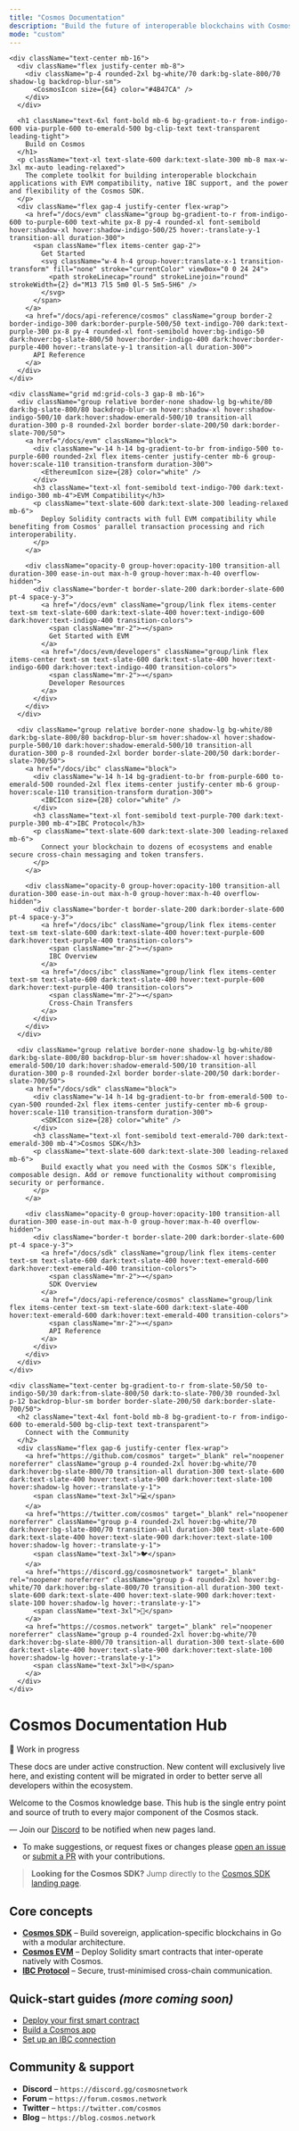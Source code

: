 ```yaml
---
title: "Cosmos Documentation"
description: "Build the future of interoperable blockchains with Cosmos"
mode: "custom"
---
```



<div className="min-h-screen bg-gradient-to-br from-slate-50 via-blue-50/30 to-purple-50/20 dark:from-slate-900 dark:via-slate-800 dark:to-slate-900 py-16 px-4">
  <div className="max-w-6xl mx-auto">

    <div className="text-center mb-16">
      <div className="flex justify-center mb-8">
        <div className="p-4 rounded-2xl bg-white/70 dark:bg-slate-800/70 shadow-lg backdrop-blur-sm">
          <CosmosIcon size={64} color="#4B47CA" />
        </div>
      </div>

      <h1 className="text-6xl font-bold mb-6 bg-gradient-to-r from-indigo-600 via-purple-600 to-emerald-500 bg-clip-text text-transparent leading-tight">
        Build on Cosmos
      </h1>
      <p className="text-xl text-slate-600 dark:text-slate-300 mb-8 max-w-3xl mx-auto leading-relaxed">
        The complete toolkit for building interoperable blockchain applications with EVM compatibility, native IBC support, and the power and flexibility of the Cosmos SDK.
      </p>
      <div className="flex gap-4 justify-center flex-wrap">
        <a href="/docs/evm" className="group bg-gradient-to-r from-indigo-600 to-purple-600 text-white px-8 py-4 rounded-xl font-semibold hover:shadow-xl hover:shadow-indigo-500/25 hover:-translate-y-1 transition-all duration-300">
          <span className="flex items-center gap-2">
            Get Started
            <svg className="w-4 h-4 group-hover:translate-x-1 transition-transform" fill="none" stroke="currentColor" viewBox="0 0 24 24">
              <path strokeLinecap="round" strokeLinejoin="round" strokeWidth={2} d="M13 7l5 5m0 0l-5 5m5-5H6" />
            </svg>
          </span>
        </a>
        <a href="/docs/api-reference/cosmos" className="group border-2 border-indigo-300 dark:border-purple-500/50 text-indigo-700 dark:text-purple-300 px-8 py-4 rounded-xl font-semibold hover:bg-indigo-50 dark:hover:bg-slate-800/50 hover:border-indigo-400 dark:hover:border-purple-400 hover:-translate-y-1 transition-all duration-300">
          API Reference
        </a>
      </div>
    </div>

    <div className="grid md:grid-cols-3 gap-8 mb-16">
      <div className="group relative border-none shadow-lg bg-white/80 dark:bg-slate-800/80 backdrop-blur-sm hover:shadow-xl hover:shadow-indigo-500/10 dark:hover:shadow-emerald-500/10 transition-all duration-300 p-8 rounded-2xl border border-slate-200/50 dark:border-slate-700/50">
        <a href="/docs/evm" className="block">
          <div className="w-14 h-14 bg-gradient-to-br from-indigo-500 to-purple-600 rounded-2xl flex items-center justify-center mb-6 group-hover:scale-110 transition-transform duration-300">
            <EthereumIcon size={28} color="white" />
          </div>
          <h3 className="text-xl font-semibold text-indigo-700 dark:text-indigo-300 mb-4">EVM Compatibility</h3>
          <p className="text-slate-600 dark:text-slate-300 leading-relaxed mb-6">
            Deploy Solidity contracts with full EVM compatibility while benefiting from Cosmos' parallel transaction processing and rich interoperability.
          </p>
        </a>

        <div className="opacity-0 group-hover:opacity-100 transition-all duration-300 ease-in-out max-h-0 group-hover:max-h-40 overflow-hidden">
          <div className="border-t border-slate-200 dark:border-slate-600 pt-4 space-y-3">
            <a href="/docs/evm" className="group/link flex items-center text-sm text-slate-600 dark:text-slate-400 hover:text-indigo-600 dark:hover:text-indigo-400 transition-colors">
              <span className="mr-2">→</span>
              Get Started with EVM
            </a>
            <a href="/docs/evm/developers" className="group/link flex items-center text-sm text-slate-600 dark:text-slate-400 hover:text-indigo-600 dark:hover:text-indigo-400 transition-colors">
              <span className="mr-2">→</span>
              Developer Resources
            </a>
          </div>
        </div>
      </div>

      <div className="group relative border-none shadow-lg bg-white/80 dark:bg-slate-800/80 backdrop-blur-sm hover:shadow-xl hover:shadow-purple-500/10 dark:hover:shadow-emerald-500/10 transition-all duration-300 p-8 rounded-2xl border border-slate-200/50 dark:border-slate-700/50">
        <a href="/docs/ibc" className="block">
          <div className="w-14 h-14 bg-gradient-to-br from-purple-600 to-emerald-500 rounded-2xl flex items-center justify-center mb-6 group-hover:scale-110 transition-transform duration-300">
            <IBCIcon size={28} color="white" />
          </div>
          <h3 className="text-xl font-semibold text-purple-700 dark:text-purple-300 mb-4">IBC Protocol</h3>
          <p className="text-slate-600 dark:text-slate-300 leading-relaxed mb-6">
            Connect your blockchain to dozens of ecosystems and enable secure cross-chain messaging and token transfers.
          </p>
        </a>

        <div className="opacity-0 group-hover:opacity-100 transition-all duration-300 ease-in-out max-h-0 group-hover:max-h-40 overflow-hidden">
          <div className="border-t border-slate-200 dark:border-slate-600 pt-4 space-y-3">
            <a href="/docs/ibc" className="group/link flex items-center text-sm text-slate-600 dark:text-slate-400 hover:text-purple-600 dark:hover:text-purple-400 transition-colors">
              <span className="mr-2">→</span>
              IBC Overview
            </a>
            <a href="/docs/ibc" className="group/link flex items-center text-sm text-slate-600 dark:text-slate-400 hover:text-purple-600 dark:hover:text-purple-400 transition-colors">
              <span className="mr-2">→</span>
              Cross-Chain Transfers
            </a>
          </div>
        </div>
      </div>

      <div className="group relative border-none shadow-lg bg-white/80 dark:bg-slate-800/80 backdrop-blur-sm hover:shadow-xl hover:shadow-emerald-500/10 dark:hover:shadow-emerald-500/10 transition-all duration-300 p-8 rounded-2xl border border-slate-200/50 dark:border-slate-700/50">
        <a href="/docs/sdk" className="block">
          <div className="w-14 h-14 bg-gradient-to-br from-emerald-500 to-cyan-500 rounded-2xl flex items-center justify-center mb-6 group-hover:scale-110 transition-transform duration-300">
            <SDKIcon size={28} color="white" />
          </div>
          <h3 className="text-xl font-semibold text-emerald-700 dark:text-emerald-300 mb-4">Cosmos SDK</h3>
          <p className="text-slate-600 dark:text-slate-300 leading-relaxed mb-6">
            Build exactly what you need with the Cosmos SDK's flexible, composable design. Add or remove functionality without compromising security or performance.
          </p>
        </a>

        <div className="opacity-0 group-hover:opacity-100 transition-all duration-300 ease-in-out max-h-0 group-hover:max-h-40 overflow-hidden">
          <div className="border-t border-slate-200 dark:border-slate-600 pt-4 space-y-3">
            <a href="/docs/sdk" className="group/link flex items-center text-sm text-slate-600 dark:text-slate-400 hover:text-emerald-600 dark:hover:text-emerald-400 transition-colors">
              <span className="mr-2">→</span>
              SDK Overview
            </a>
            <a href="/docs/api-reference/cosmos" className="group/link flex items-center text-sm text-slate-600 dark:text-slate-400 hover:text-emerald-600 dark:hover:text-emerald-400 transition-colors">
              <span className="mr-2">→</span>
              API Reference
            </a>
          </div>
        </div>
      </div>
    </div>

    <div className="text-center bg-gradient-to-r from-slate-50/50 to-indigo-50/30 dark:from-slate-800/50 dark:to-slate-700/30 rounded-3xl p-12 backdrop-blur-sm border border-slate-200/50 dark:border-slate-700/50">
      <h2 className="text-4xl font-bold mb-8 bg-gradient-to-r from-indigo-600 to-emerald-500 bg-clip-text text-transparent">
        Connect with the Community
      </h2>
      <div className="flex gap-6 justify-center flex-wrap">
        <a href="https://github.com/cosmos" target="_blank" rel="noopener noreferrer" className="group p-4 rounded-2xl hover:bg-white/70 dark:hover:bg-slate-800/70 transition-all duration-300 text-slate-600 dark:text-slate-400 hover:text-slate-900 dark:hover:text-slate-100 hover:shadow-lg hover:-translate-y-1">
          <span className="text-3xl">💻</span>
        </a>
        <a href="https://twitter.com/cosmos" target="_blank" rel="noopener noreferrer" className="group p-4 rounded-2xl hover:bg-white/70 dark:hover:bg-slate-800/70 transition-all duration-300 text-slate-600 dark:text-slate-400 hover:text-slate-900 dark:hover:text-slate-100 hover:shadow-lg hover:-translate-y-1">
          <span className="text-3xl">🐦</span>
        </a>
        <a href="https://discord.gg/cosmosnetwork" target="_blank" rel="noopener noreferrer" className="group p-4 rounded-2xl hover:bg-white/70 dark:hover:bg-slate-800/70 transition-all duration-300 text-slate-600 dark:text-slate-400 hover:text-slate-900 dark:hover:text-slate-100 hover:shadow-lg hover:-translate-y-1">
          <span className="text-3xl">💬</span>
        </a>
        <a href="https://cosmos.network" target="_blank" rel="noopener noreferrer" className="group p-4 rounded-2xl hover:bg-white/70 dark:hover:bg-slate-800/70 transition-all duration-300 text-slate-600 dark:text-slate-400 hover:text-slate-900 dark:hover:text-slate-100 hover:shadow-lg hover:-translate-y-1">
          <span className="text-3xl">🌐</span>
        </a>
      </div>
    </div>
  </div>
</div>

# Cosmos Documentation Hub

<Warning>
🚧 Work in progress

These docs are under active construction. New content will exclusively live here, and existing content will be migrated in order to better serve all developers within the ecosystem.
</Warning>

Welcome to the Cosmos knowledge base. This hub is the single entry point and source of truth to every major component of the Cosmos stack.

— Join our [Discord](https://discord.gg/cosmosnetwork) to be notified when new pages land.
- To make suggestions, or request fixes or changes please [open an issue](https://github.com/cosmos/docs/issues/new) or [submit a PR](https://github.com/cosmos/docs/compare) with your contributions.

> **Looking for the Cosmos SDK?** Jump directly to the [Cosmos SDK landing page](./sdk/).

## Core concepts

- **[Cosmos SDK](./sdk/)** – Build sovereign, application-specific blockchains in Go with a modular architecture.
- **[Cosmos EVM](./evm/)** – Deploy Solidity smart contracts that inter-operate natively with Cosmos.
- **[IBC Protocol](./ibc/)** – Secure, trust-minimised cross-chain communication.

## Quick‑start guides *(more coming soon)*

* [Deploy your first smart contract](./evm/)
* [Build a Cosmos app](./sdk/)
* [Set up an IBC connection](./ibc/)

## Community & support

* **Discord** – `https://discord.gg/cosmosnetwork`
* **Forum** – `https://forum.cosmos.network`
* **Twitter** – `https://twitter.com/cosmos`
* **Blog** – `https://blog.cosmos.network`